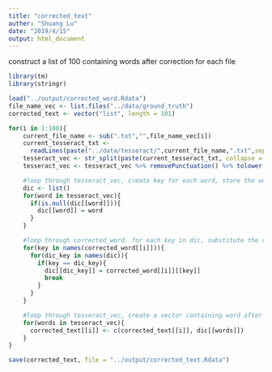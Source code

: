 ```yaml
---
title: "corrected_text"
auther: "Shuang Lu"
date: "2019/4/15"
output: html_document
---
```


construct a list of 100 containing words after correction for each file
```r
library(tm)
library(stringr)
```

```r
load("../output/corrected_word.Rdata")
file_name_vec <- list.files("../data/ground_truth")
corrected_text <- vector("list", length = 101)

for(i in 1:100){
    current_file_name <- sub(".txt","",file_name_vec[i])
    current_tesseract_txt <- 
      readLines(paste("../data/tesseract/",current_file_name,".txt",sep=""), warn=FALSE)
    tesseract_vec <- str_split(paste(current_tesseract_txt, collapse = " ")," ")[[1]]
    tesseract_vec <- tesseract_vec %>% removePunctuation() %>% tolower()

    #loop through tesseract_vec, create key for each word, store the word as value
    dic <- list()
    for(word in tesseract_vec){
      if(is.null(dic[[word]])){
        dic[[word]] = word
      }
    }

    #loop through corrected_word, for each key in dic, substitute the value
    for(key in names(corrected_word[[i]])){
      for(dic_key in names(dic)){
        if(key == dic_key){ 
          dic[[dic_key]] = corrected_word[[i]][[key]]
          break
        }
      }
    }

    #loop through tesseract_vec, create a vector containing word after correction
    for(words in tesseract_vec){
      corrected_text[[i]] <- c(corrected_text[[i]], dic[[words]])
    }
}

save(corrected_text, file = "../output/corrected_text.Rdata")
```

